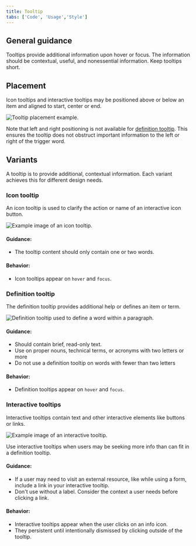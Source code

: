 ```yaml
---
title: Tooltip
tabs: ['Code', 'Usage','Style']
---
```


## General guidance

Tooltips provide additional information upon hover or focus. The information should be contextual, useful, and nonessential information. Keep tooltips short.

## Placement

Icon tooltips and interactive tooltips may be positioned above or below an item and aligned to start, center or end.

<ImageComponent cols="8"  caption="Tooltip placement example.">

![Tooltip placement example.](images/tooltip_placement.png)

</ImageComponent>

Note that left and right positioning is not available for [definition tooltip](#definition-tooltip). This ensures the tooltip does not obstruct important information to the left or right of the trigger word.

## Variants

A tooltip is to provide additional, contextual information. Each variant achieves this for different design needs.

### Icon tooltip

An icon tooltip is used to clarify the action or name of an interactive icon button.

<ImageComponent cols="8"  caption="Icon tooltip used to clarify the action or name of an interactive icon button.">

![Example image of an icon tooltip.](images/tooltip-usage-1.png)

</ImageComponent>

#### Guidance:

* The tooltip content should only contain one or two words.

#### Behavior:

* Icon tooltips appear on `hover` and `focus`.

### Definition tooltip

The definition tooltip provides additional help or defines an item or term. 

<ImageComponent cols="8"  caption="Definition tooltip used within a paragraph.">

![Definition tooltip used to define a word within a paragraph.](images/definition_tooltip_image.png)

</ImageComponent>

#### Guidance:

* Should contain brief, read-only text.
* Use on proper nouns, technical terms, or acronyms with two letters or more
* Do not use a definition tooltip on words with fewer than two letters

#### Behavior:

* Definition tooltips appear on `hover` and `focus`.


### Interactive tooltips

Interactive tooltips contain text and other interactive elements like buttons or links.

<ImageComponent cols="8"  caption="Example of an interactive tooltip.">

![Example image of an interactive tooltip.](images/tooltip-usage-3.png)

</ImageComponent>

Use interactive tooltips when users may be seeking more info than can fit in a definition tooltip.

#### Guidance:

* If a user may need to visit an external resource, like while using a form, include a link in your interactive tooltip.
* Don't use without a label. Consider the context a user needs before clicking a link.

#### Behavior:

* Interactive tooltips appear when the user clicks on an info icon. 
* They persistent until intentionally dismissed by clicking outside of the tooltip.






